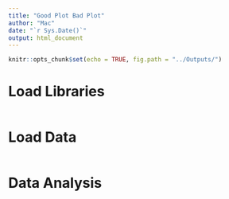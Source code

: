 ```yaml
---
title: "Good Plot Bad Plot"
author: "Mac"
date: "`r Sys.Date()`"
output: html_document
---
```


```r
knitr::opts_chunk$set(echo = TRUE, fig.path = "../Outputs/")
```

# Load Libraries

```r

```

# Load Data

```r

```

# Data Analysis

```r

```


